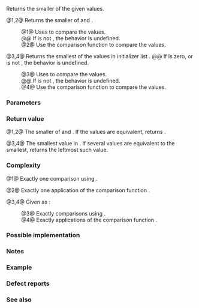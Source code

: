 {{cpp/title|min}}
{{cpp/algorithm/navbar}}
{{dcl begin}}
{{dcl header|algorithm}}
{{dcla|num=1|constexpr=c++14|
template&lt; class T &gt;
const T&amp; min( const T&amp; a, const T&amp; b );
}}
{{dcla|num=2|constexpr=c++14|
template&lt; class T, class Compare &gt;
const T&amp; min( const T&amp; a, const T&amp; b, Compare comp );
}}
{{dcla|num=3|since=c++11|constexpr=c++14|
template&lt; class T &gt;
T min( std::initializer_list&lt;T&gt; ilist );
}}
{{dcla|num=4|since=c++11|constexpr=c++14|
template&lt; class T, class Compare &gt;
T min( std::initializer_list&lt;T&gt; ilist, Compare comp );
}}
{{dcl end}}

Returns the smaller of the given values.

@1,2@ Returns the smaller of {{c|a}} and {{c|b}}.
:@1@ Uses {{c/core|operator&lt;}} to compare the values.
:@@ If {{tt|T}} is not {{named req|LessThanComparable}}, the behavior is undefined.
:@2@ Use the comparison function {{c|comp}} to compare the values.

@3,4@ Returns the smallest of the values in initializer list {{c|ilist}}.
@@ If {{c|ilist.size()}} is zero, or {{tt|T}} is not {{named req|CopyConstructible}}, the behavior is undefined.
:@3@ Uses {{c/core|operator&lt;}} to compare the values.
:@@ If {{tt|T}} is not {{named req|LessThanComparable}}, the behavior is undefined.
:@4@ Use the comparison function {{c|comp}} to compare the values.

===Parameters===
{{par begin}}
{{par|a, b|the values to compare}}
{{par|ilist|initializer list with the values to compare}}
{{par cmp|cmp|t1=T|{{c|a}} is ''less'' than {{c|b}}}}
{{par end}}

===Return value===
@1,2@ The smaller of {{c|a}} and {{c|b}}. If the values are equivalent, returns {{c|a}}.

@3,4@ The smallest value in {{c|ilist}}. If several values are equivalent to the smallest, returns the leftmost such value.

===Complexity===
@1@ Exactly one comparison using {{c/core|operator&lt;}}.

@2@ Exactly one application of the comparison function {{c|comp}}.

@3,4@ Given {{mathjax-or|\(\scriptsize N\)|N}} as {{c|ilist.size()}}:
:@3@ Exactly {{mathjax-or|\(\scriptsize N-1\)|N-1}} comparisons using {{c/core|operator&lt;}}.
:@4@ Exactly {{mathjax-or|\(\scriptsize N-1\)|N-1}} applications of the comparison function {{c|comp}}.

===Possible implementation===
{{eq impl
|title1=min (1)|ver1=1|1=
template&lt;class T&gt;
const T&amp; min(const T&amp; a, const T&amp; b)
{
    return (b &lt; a) ? b : a;
}
|title2=min (2)|ver2=2|2=
template&lt;class T, class Compare&gt;
const T&amp; min(const T&amp; a, const T&amp; b, Compare comp)
{
    return (comp(b, a)) ? b : a;
}
|title3=min (3)|ver3=3|3=
template&lt;class T&gt;
T min(std::initializer_list&lt;T&gt; ilist)
{
    return *std::min_element(ilist.begin(), ilist.end());
}
|title4=min (4)|ver4=4|4=
template&lt;class T, class Compare&gt;
T min(std::initializer_list&lt;T&gt; ilist, Compare comp)
{
    return *std::min_element(ilist.begin(), ilist.end(), comp);
}
}}

===Notes===
{{cpp/algorithm/minmax danger note|min}}

===Example===
{{example
|code=
#include &lt;algorithm&gt;
#include &lt;iostream&gt;
#include &lt;string_view&gt;

int main()
{
    std::cout &lt;&lt; "smaller of 10 and 010 is " &lt;&lt; std::min(10, 010) &lt;&lt; '\n'
              &lt;&lt; "smaller of 'd' and 'b' is '" &lt;&lt; std::min('d', 'b') &lt;&lt; "'\n"
              &lt;&lt; "shortest of \"foo\", \"bar\", and \"hello\" is \""
              &lt;&lt; std::min({"foo", "bar", "hello"},
                          [](const std::string_view s1, const std::string_view s2)
                          {
                              return s1.size() &lt; s2.size();
                          }) &lt;&lt; "\"\n";
}
|output=
smaller of 10 and 010 is 8
smaller of 'd' and 'b' is 'b'
shortest of "foo", "bar", and "hello" is "foo"
}}

===Defect reports===
{{dr list begin}}
{{dr list item|wg=lwg|dr=281|std=C++98|before={{tt|T}} was required to be {{named req|CopyConstructible}} for overloads {{vl|1,2}}|after=not required}}
{{dr list item|wg=lwg|dr=2239|std=C++98&lt;br&gt;C++11|before=1. {{tt|T}} was required to be {{named req|LessThanComparable}} for&lt;br&gt;{{nbsp|4}}overloads {{vl|2}} (C++98) and {{vl|4}} (C++11)&lt;br&gt;2. the complexity requirements were missing|after=1. not required&lt;br&gt;2. added the requirements}}
{{dr list end}}

===See also===
{{dsc begin}}
{{dsc inc|cpp/algorithm/dsc max}}
{{dsc inc|cpp/algorithm/dsc minmax}}
{{dsc inc|cpp/algorithm/dsc min_element}}
{{dsc inc|cpp/algorithm/dsc clamp}}
{{dsc inc|cpp/algorithm/ranges/dsc min}}
{{dsc end}}

{{langlinks|de|es|fr|it|ja|pt|ru|zh}}